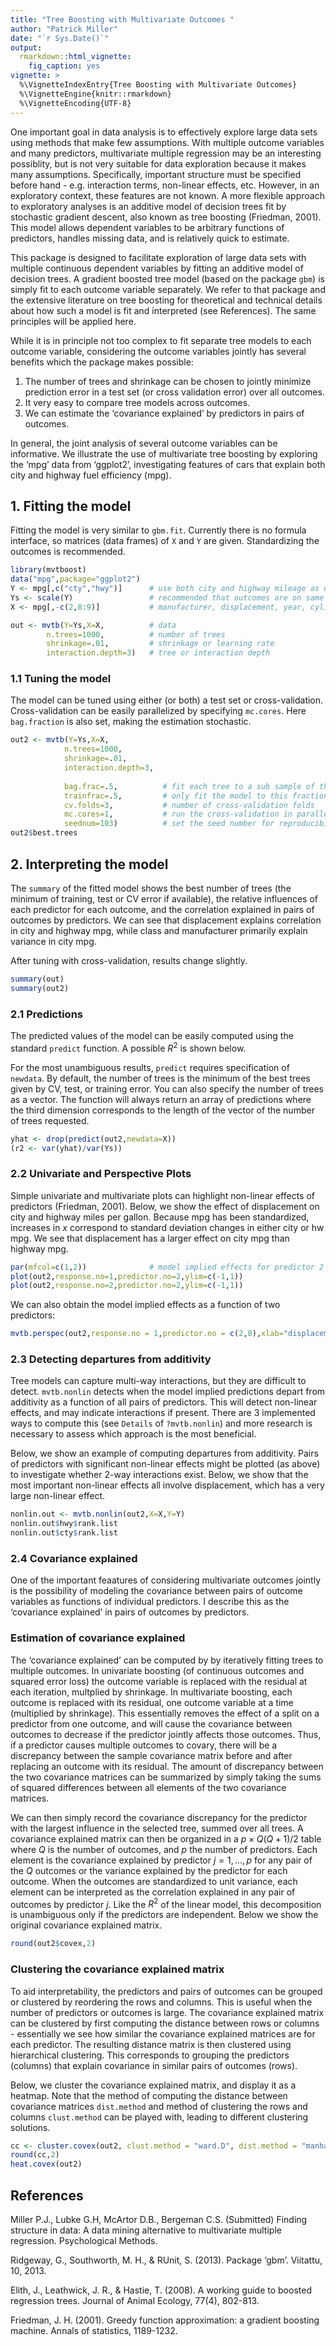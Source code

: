 ```yaml
---
title: "Tree Boosting with Multivariate Outcomes "
author: "Patrick Miller"
date: "`r Sys.Date()`"
output: 
  rmarkdown::html_vignette:
    fig_caption: yes
vignette: >
  %\VignetteIndexEntry{Tree Boosting with Multivariate Outcomes}
  %\VignetteEngine{knitr::rmarkdown}
  %\VignetteEncoding{UTF-8}
---
```


One important goal in data analysis is to effectively explore large data sets using methods that make few assumptions. With multiple outcome variables and many predictors, multivariate multiple regression may be an interesting possiblity, but is not very suitable for data exploration because it makes many assumptions. Specifically, important structure must be specified before hand - e.g. interaction terms, non-linear effects, etc. However, in an exploratory context, these features are not known. A more flexible approach to exploratory analyses is an additive model of decision trees fit by stochastic gradient descent, also known as tree boosting (Friedman, 2001). This model allows dependent variables to be arbitrary functions of predictors, handles missing data, and is relatively quick to estimate.

This package is designed to facilitate exploration of large data sets with multiple continuous dependent variables by fitting an additive model of decision trees. A gradient boosted tree model (based on the package `gbm`) is simply fit to each outcome variable separately. We refer to that package and the extensive literature on tree boosting for theoretical and technical details about how such a model is fit and interpreted (see References). The same principles will be applied here. 

While it is in principle not too complex to fit separate tree models to each outcome variable, considering the outcome variables jointly has several benefits which the package makes possible:

  1. The number of trees and shrinkage can be chosen to jointly minimize prediction error in a test set (or cross validation error) over all outcomes.
  2. It very easy to compare tree models across outcomes.
  3. We can estimate the 'covariance explained' by predictors in pairs of outcomes.

In general, the joint analysis of several outcome variables can be informative. We illustrate the use of multivariate tree boosting by exploring the 'mpg' data from 'ggplot2', investigating features of cars that explain both city and highway fuel efficiency (mpg).

## 1. Fitting the model

Fitting the model is very similar to `gbm.fit`. Currently there is no formula interface, so matrices (data frames) of `X` and `Y` are given. Standardizing the outcomes is recommended.

```r
library(mvtboost)
data("mpg",package="ggplot2")
Y <- mpg[,c("cty","hwy")]      # use both city and highway mileage as dvs
Ys <- scale(Y)                 # recommended that outcomes are on same scale
X <- mpg[,-c(2,8:9)]           # manufacturer, displacement, year, cylinder, transmission, drive, class

out <- mvtb(Y=Ys,X=X,          # data
        n.trees=1000,          # number of trees
        shrinkage=.01,         # shrinkage or learning rate
        interaction.depth=3)   # tree or interaction depth
```

### 1.1 Tuning the model

The model can be tuned using either (or both) a test set or cross-validation. Cross-validation can be easily parallelized by specifying `mc.cores`. Here `bag.fraction` is also set, making the estimation stochastic.

```r
out2 <- mvtb(Y=Ys,X=X,
            n.trees=1000, 
            shrinkage=.01,
            interaction.depth=3,
            
            bag.frac=.5,          # fit each tree to a sub sample of this fraction
            trainfrac=.5,         # only fit the model to this fraction of the data set
            cv.folds=3,           # number of cross-validation folds
            mc.cores=1,           # run the cross-validation in parallel
            seednum=103)          # set the seed number for reproducibility
out2$best.trees
```

## 2. Interpreting the model

The `summary` of the fitted model shows the best number of trees (the minimum of training, test or CV error if available), the relative influences of each predictor for each outcome, and the correlation explained in pairs of outcomes by predictors. We can see that displacement explains correlation in city and highway mpg, while class and manufacturer primarily explain variance in city mpg.

After tuning with cross-validation, results change slightly.

```r
summary(out)
summary(out2)
```

### 2.1 Predictions

The predicted values of the model can be easily computed using the standard `predict` function. A possible $R^2$ is shown below. 

For the most unambiguous results, `predict` requires specification of `newdata`. By default, the number of trees is the minimum of the best trees given by CV, test, or training error. You can also specify the number of trees as a vector. The function will always return an array of predictions where the third dimension corresponds to the length of the vector of the number of trees requested.

```r
yhat <- drop(predict(out2,newdata=X))
(r2 <- var(yhat)/var(Ys))
```

### 2.2 Univariate and Perspective Plots

Simple univariate and multivariate plots can highlight non-linear effects of predictors (Friedman, 2001). Below, we show the effect of displacement on city and highway miles per gallon. Because mpg has been standardized, increases in $x$ correspond to standard deviation changes in either city or hw mpg. We see that displacement has a larger effect on city mpg than highway mpg.

```r
par(mfcol=c(1,2))              # model implied effects for predictor 2 for cty and hwy
plot(out2,response.no=1,predictor.no=2,ylim=c(-1,1))
plot(out2,response.no=2,predictor.no=2,ylim=c(-1,1))
```

We can also obtain the model implied effects as a function of two predictors:

```r
mvtb.perspec(out2,response.no = 1,predictor.no = c(2,8),xlab="displacement",ylab="class",theta=45,zlab="cty")
```

### 2.3 Detecting departures from additivity

Tree models can capture multi-way interactions, but they are difficult to detect. `mvtb.nonlin` detects when the model implied predictions depart from additivity as a function of all pairs of predictors. This will detect non-linear effects, and may indicate interactions if present. There are 3 implemented ways to compute this (see `Details` of `?mvtb.nonlin`) and more research is necessary to assess which approach is the most beneficial. 

Below, we show an example of computing departures from additivity. Pairs of predictors with significant non-linear effects might be plotted (as above) to investigate whether 2-way interactions exist. Below, we show that the most important non-linear effects all involve displacement, which has a very large non-linear effect.

```r
nonlin.out <- mvtb.nonlin(out2,X=X,Y=Y)
nonlin.out$hwy$rank.list
nonlin.out$cty$rank.list

```

### 2.4 Covariance explained

  One of the important feaatures of considering multivariate outcomes jointly is the possibility of modeling the covariance between pairs of outcome variables as functions of individual predictors. I describe this as the 'covariance explained' in pairs of outcomes by predictors. 
  
### Estimation of covariance explained
  
The 'covariance explained' can be computed by by iteratively fitting trees to multiple outcomes. In univariate boosting (of continuous outcomes and squared error loss) the outcome variable is replaced with the residual at each iteration, multplied by shrinkage. In multivariate boosting, each outcome is replaced with its residual, one outcome variable at a time (multiplied by shrinkage). This essentially removes the effect of a split on a predictor from one outcome, and will cause the covariance between outcomes to decrease if the predictor jointly affects those outcomes. Thus, if a predictor causes multiple outcomes to covary, there will be a discrepancy between the sample covariance matrix before and after replacing an outcome with its residual. The amount of discrepancy between the two covariance matrices can be summarized by simply taking the sums of squared differences between all elements of the two covariance matrices.
  
  We can then simply record the covariance discrepancy for the predictor with the largest influence in the selected tree, summed over all trees. A covariance explained matrix can then be organized in a $p \times Q(Q+1)/2$ table where $Q$ is the number of outcomes, and $p$ the number of predictors. Each element is the covariance explained by predictor $j = 1, …, p$ for any pair of the $Q$ outcomes or the variance explained by the predictor for each outcome. When the outcomes are standardized to unit variance, each element can be interpreted as the correlation explained in any pair of outcomes by predictor $j$. Like the $R^2$ of the linear model, this decomposition is unambiguous only if the predictors are independent. Below we show the original covariance explained matrix.
   
```r
round(out2$covex,2)
```
   
### Clustering the covariance explained matrix

   To aid interpretability, the predictors and pairs of outcomes can be grouped or clustered by reordering the rows and columns. This is useful when the number of predictors or outcomes is large. The covariance explained matrix can be clustered by first computing the distance between rows or columns - essentially we see how similar the covariance explained matrices are for each predictor. The resulting distance matrix is then clustered using hierarchical clustering. This corresponds to grouping the predictors (columns) that explain covariance in similar pairs of outcomes (rows). 
   
Below, we cluster the covariance explained matrix, and display it as a heatmap. Note that the method of computing the distance between covariance matrices `dist.method` and method of clustering the rows and columns `clust.method` can be played with, leading to different clustering solutions.
   
```r
cc <- cluster.covex(out2, clust.method = "ward.D", dist.method = "manhattan")
round(cc,2)
heat.covex(out2)
```

## References
Miller P.J., Lubke G.H, McArtor D.B., Bergeman C.S. (Submitted) Finding structure in data: A data mining alternative to multivariate multiple regression. Psychological Methods.

Ridgeway, G., Southworth, M. H., & RUnit, S. (2013). Package 'gbm'. Viitattu, 10, 2013.

Elith, J., Leathwick, J. R., & Hastie, T. (2008). A working guide to boosted regression trees. Journal of Animal Ecology, 77(4), 802-813.

Friedman, J. H. (2001). Greedy function approximation: a gradient boosting machine. Annals of statistics, 1189-1232.
